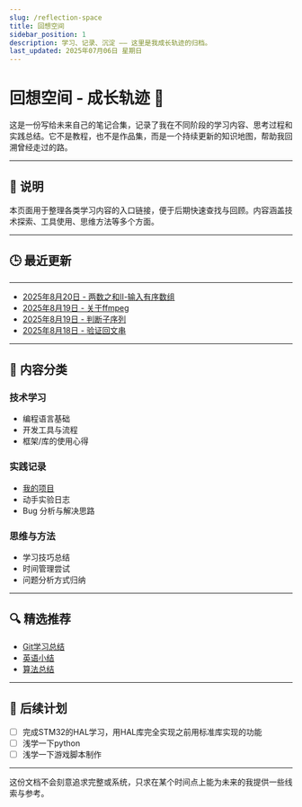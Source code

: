 ```yaml
---
slug: /reflection-space
title: 回想空间
sidebar_position: 1
description: 学习、记录、沉淀 —— 这里是我成长轨迹的归档。
last_updated: 2025年07月06日 星期日
---
```


# 回想空间 - 成长轨迹 🧭

这是一份写给未来自己的笔记合集，记录了我在不同阶段的学习内容、思考过程和实践总结。它不是教程，也不是作品集，而是一个持续更新的知识地图，帮助我回溯曾经走过的路。

---

## 📌 说明

本页面用于整理各类学习内容的入口链接，便于后期快速查找与回顾。内容涵盖技术探索、工具使用、思维方法等多个方面。

---

## 🕒 最近更新

---
- [2025年8月20日 - 两数之和Ⅱ-输入有序数组](/blog/LeetCode167)
- [2025年8月19日 - 关于ffmpeg](/blog/ffmpeg)
- [2025年8月19日 - 判断子序列](/blog/LeetCode392)
- [2025年8月18日 - 验证回文串](/blog/LeetCode125)
---


## 📁 内容分类

### 技术学习

- 编程语言基础
- 开发工具与流程
- 框架/库的使用心得

### 实践记录

- [我的项目](/docs/category/我的项目)
- 动手实验日志
- Bug 分析与解决思路

### 思维与方法

- 学习技巧总结
- 时间管理尝试
- 问题分析方式归纳

---

## 🔍 精选推荐

- [Git学习总结](/blog/LearnGit)
- [英语小结](/blog/LearnEng)
- [算法总结](/blog/Algorithm)

---

## 📁 后续计划

- [ ] 完成STM32的HAL学习，用HAL库完全实现之前用标准库实现的功能
- [ ] 浅学一下python
- [ ] 浅学一下游戏脚本制作

---

这份文档不会刻意追求完整或系统，只求在某个时间点上能为未来的我提供一些线索与参考。